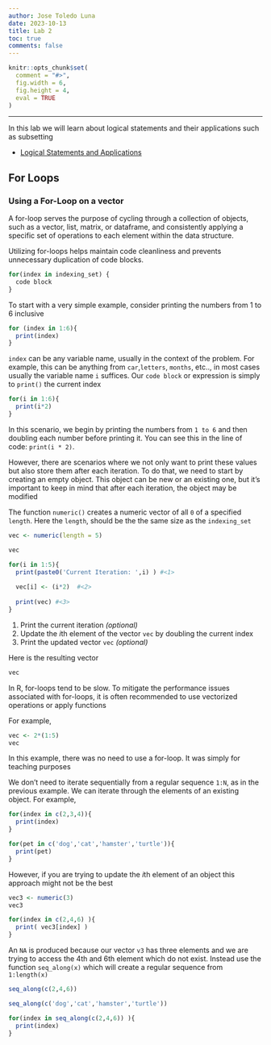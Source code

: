 ```yaml
---
author: Jose Toledo Luna
date: 2023-10-13
title: Lab 2 
toc: true
comments: false
---
```


```r
knitr::opts_chunk$set(
  comment = "#>",
  fig.width = 6,
  fig.height = 4,
  eval = TRUE
)
```

---


In this lab we will learn about logical statements and their applications such as subsetting 

- [Logical Statements and Applications](/ucla/stats10/labs/lab2.qmd)


## For Loops 

### Using a For-Loop on a vector

A for-loop serves the purpose of cycling through a collection of objects, such as a vector, list, matrix, or dataframe, and consistently applying a specific set of operations to each element within the data structure.

Utilizing for-loops helps maintain code cleanliness and prevents unnecessary duplication of code blocks.

```r
for(index in indexing_set) {
  code block
}
```

To start with a very simple example, consider printing the numbers from 1 to 6 inclusive


```r
for (index in 1:6){
  print(index)
}
```


`index` can be any variable name, usually in the context of the problem. For example, this can be anything from `car`,`letters`, `months`, etc.., in most cases usually the variable name `i` suffices. Our `code block` or expression is simply to `print()` the current index


```r
for(i in 1:6){
  print(i*2)
}
```

In this scenario, we begin by printing the numbers from `1 to 6` and then doubling each number before printing it. You can see this in the line of code: `print(i * 2)`. 

However, there are scenarios where we not only want to print these values but also store them after each iteration. To do that, we need to start by creating an empty object. This object can be new or an existing one, but it's important to keep in mind that after each iteration, the object may be modified


The function `numeric()` creates a numeric vector of all `0` of a specified `length`. Here the `length`, should be the the same size as the `indexing_set`

```r
vec <- numeric(length = 5)
```

```r
vec
```


```r
for(i in 1:5){
  print(paste0('Current Iteration: ',i) ) #<1>
  
  vec[i] <- (i*2)  #<2>
  
  print(vec) #<3>
}
```
1. Print the current iteration *(optional)*
2. Update the $i$th element of the vector `vec` by doubling the current index
3. Print the updated vector `vec` *(optional)*


Here is the resulting vector

```r
vec
```

:::callout-warning
In R, for-loops tend to be slow. To mitigate the performance issues associated with for-loops, it is often recommended to use vectorized operations or apply functions
:::


For example, 

```r
vec <- 2*(1:5)
vec
```

In this example, there was no need to use a for-loop. It was simply for teaching purposes

We don't need to iterate sequentially from a regular sequence `1:N`, as in the previous example. We can iterate through the elements of an existing object. For example,

```r
for(index in c(2,3,4)){
  print(index)
}
```


```r
for(pet in c('dog','cat','hamster','turtle')){
  print(pet)
}
```


However, if you are trying to update the $i$th element of an object this approach might not be the best

```r
vec3 <- numeric(3)
vec3

for(index in c(2,4,6) ){
  print( vec3[index] )
}
```

An `NA` is produced because our vector `v3` has three elements and we are trying to access the 4th and 6th element which do not exist. Instead use the function `seq_along(x)` which will create a regular sequence from `1:length(x)`

```r
seq_along(c(2,4,6))
```

```r
seq_along(c('dog','cat','hamster','turtle'))
```


```r
for(index in seq_along(c(2,4,6)) ){
  print(index)
}
```






